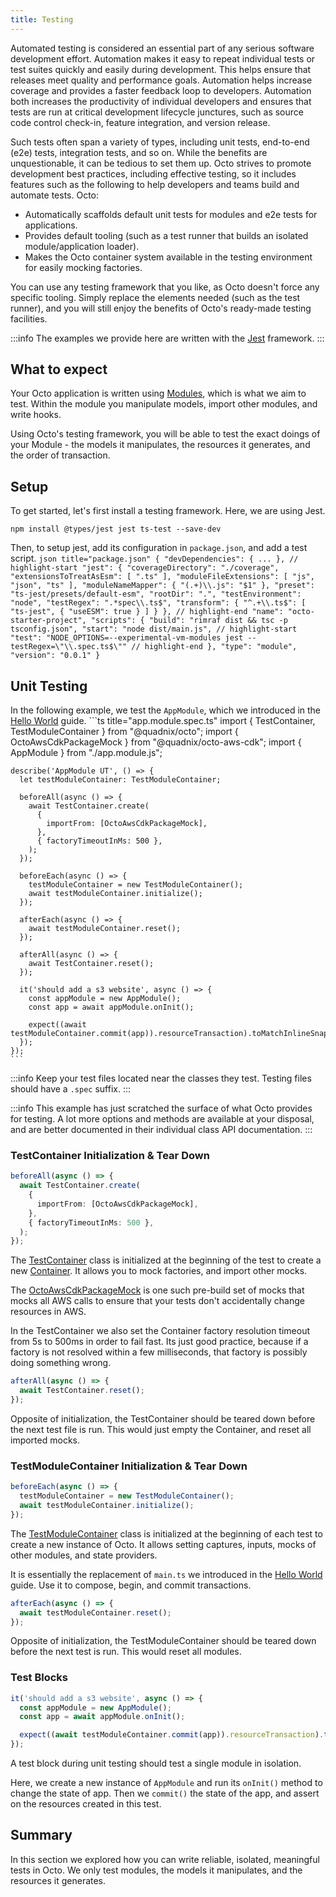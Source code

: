 ```yaml
---
title: Testing
---
```



Automated testing is considered an essential part of any serious software development effort.
Automation makes it easy to repeat individual tests or test suites quickly and easily during development.
This helps ensure that releases meet quality and performance goals.
Automation helps increase coverage and provides a faster feedback loop to developers.
Automation both increases the productivity of individual developers
and ensures that tests are run at critical development lifecycle junctures,
such as source code control check-in, feature integration, and version release.

Such tests often span a variety of types, including unit tests, end-to-end (e2e) tests, integration tests,
and so on. While the benefits are unquestionable, it can be tedious to set them up.
Octo strives to promote development best practices, including effective testing,
so it includes features such as the following to help developers and teams build and automate tests. Octo:
- Automatically scaffolds default unit tests for modules and e2e tests for applications.
- Provides default tooling (such as a test runner that builds an isolated module/application loader).
- Makes the Octo container system available in the testing environment for easily mocking factories.

You can use any testing framework that you like, as Octo doesn't force any specific tooling.
Simply replace the elements needed (such as the test runner),
and you will still enjoy the benefits of Octo's ready-made testing facilities.

:::info
The examples we provide here are written with the [Jest](https://jestjs.io/) framework.
:::

## What to expect
Your Octo application is written using [Modules](/docs/fundamentals/modules.mdx), which is what we aim to test.
Within the module you manipulate models, import other modules, and write hooks.

Using Octo's testing framework, you will be able to test the exact doings of your Module -
the models it manipulates, the resources it generates, and the order of transaction.

## Setup
To get started, let's first install a testing framework. Here, we are using Jest.
```console
npm install @types/jest jest ts-test --save-dev
```

Then, to setup jest, add its configuration in `package.json`,
and add a test script.
<Tabs>
  <TabItem value="package.json" label="package.json" default>
    ```json title="package.json"
    {
      "devDependencies": { ... },
      // highlight-start
      "jest": {
        "coverageDirectory": "./coverage",
        "extensionsToTreatAsEsm": [
          ".ts"
        ],
        "moduleFileExtensions": [
          "js",
          "json",
          "ts"
        ],
        "moduleNameMapper": {
          "(.+)\\.js": "$1"
        },
        "preset": "ts-jest/presets/default-esm",
        "rootDir": ".",
        "testEnvironment": "node",
        "testRegex": ".*spec\\.ts$",
        "transform": {
          "^.+\\.ts$": [
            "ts-jest",
            {
              "useESM": true
            }
          ]
        }
      },
      // highlight-end
      "name": "octo-starter-project",
      "scripts": {
        "build": "rimraf dist && tsc -p tsconfig.json",
        "start": "node dist/main.js",
        // highlight-start
        "test": "NODE_OPTIONS=--experimental-vm-modules jest --testRegex=\"\\.spec.ts$\""
        // highlight-end
      },
      "type": "module",
      "version": "0.0.1"
    }
    ```
  </TabItem>
</Tabs>

## Unit Testing
In the following example, we test the `AppModule`,
which we introduced in the [Hello World](/docs/getting-started/hello-world.mdx) guide.
<Tabs>
  <TabItem value="app.module.spec.ts" label="app.module.spec.ts" default>
    ```ts title="app.module.spec.ts"
    import { TestContainer, TestModuleContainer } from "@quadnix/octo";
    import { OctoAwsCdkPackageMock } from "@quadnix/octo-aws-cdk";
    import { AppModule } from "./app.module.js";

    describe('AppModule UT', () => {
      let testModuleContainer: TestModuleContainer;

      beforeAll(async () => {
        await TestContainer.create(
          {
            importFrom: [OctoAwsCdkPackageMock],
          },
          { factoryTimeoutInMs: 500 },
        );
      });

      beforeEach(async () => {
        testModuleContainer = new TestModuleContainer();
        await testModuleContainer.initialize();
      });

      afterEach(async () => {
        await testModuleContainer.reset();
      });

      afterAll(async () => {
        await TestContainer.reset();
      });

      it('should add a s3 website', async () => {
        const appModule = new AppModule();
        const app = await appModule.onInit();

        expect((await testModuleContainer.commit(app)).resourceTransaction).toMatchInlineSnapshot();
      });
    });
    ```
  </TabItem>
</Tabs>

:::info
Keep your test files located near the classes they test. Testing files should have a `.spec` suffix.
:::

:::info
This example has just scratched the surface of what Octo provides for testing.
A lot more options and methods are available at your disposal,
and are better documented in their individual class API documentation.
:::

### TestContainer Initialization & Tear Down
```ts
beforeAll(async () => {
  await TestContainer.create(
    {
      importFrom: [OctoAwsCdkPackageMock],
    },
    { factoryTimeoutInMs: 500 },
  );
});
```
The [TestContainer](/api/octo/class/TestContainer) class is initialized at the beginning of the test to create
a new [Container](/api/octo/class/Container). It allows you to mock factories, and import other mocks.

The [OctoAwsCdkPackageMock](/api/octo-aws-cdk/class/OctoAwsCdkPackageMock) is one such pre-build set of mocks
that mocks all AWS calls to ensure that your tests don't accidentally change resources in AWS.

In the TestContainer we also set the Container factory resolution timeout from 5s to 500ms in order to fail fast.
Its just good practice, because if a factory is not resolved within a few milliseconds,
that factory is possibly doing something wrong.

```ts
afterAll(async () => {
  await TestContainer.reset();
});
```
Opposite of initialization, the TestContainer should be teared down before the next test file is run.
This would just empty the Container, and reset all imported mocks.

### TestModuleContainer Initialization & Tear Down
```ts
beforeEach(async () => {
  testModuleContainer = new TestModuleContainer();
  await testModuleContainer.initialize();
});
```
The [TestModuleContainer](/api/octo/class/TestModuleContainer) class is initialized at the beginning of each test to
create a new instance of Octo. It allows setting captures, inputs, mocks of other modules, and state providers.

It is essentially the replacement of `main.ts`
we introduced in the [Hello World](/docs/getting-started/hello-world.mdx) guide.
Use it to compose, begin, and commit transactions.

```ts
afterEach(async () => {
  await testModuleContainer.reset();
});
```
Opposite of initialization, the TestModuleContainer should be teared down before the next test is run.
This would reset all modules.

### Test Blocks
```ts
it('should add a s3 website', async () => {
  const appModule = new AppModule();
  const app = await appModule.onInit();

  expect((await testModuleContainer.commit(app)).resourceTransaction).toMatchInlineSnapshot();
});
```
A test block during unit testing should test a single module in isolation.

Here, we create a new instance of `AppModule` and run its `onInit()` method to change the state of app.
Then we `commit()` the state of the app, and assert on the resources created in this test.

## Summary
In this section we explored how you can write reliable, isolated, meaningful tests in Octo.
We only test modules, the models it manipulates, and the resources it generates.
